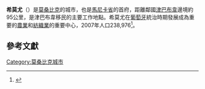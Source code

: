 {{Infobox settlement
|official_name          = 希莫尤
|other_name             = 
|native_name            = {{lang|pt|Chimoio}}
|nickname               = 
|motto                  = 
|image_skyline          = Chimoio by day.jpg
|imagesize              = 
|image_caption          = 希莫尤
|image_flag             = 
|flag_size              = 
|image_seal             = 
|seal_size              = 
|image_shield           = 
|shield_size            =
|image_blank_emblem     =
|blank_emblem_size      =
|image_map              = 
|mapsize                = 
|map_caption            = 在莫桑比克的位置
|pushpin_map            = Mozambique
|pushpin_label_position = 
|pushpin_mapsize        =200
|coordinates_region     = MZ
|subdivision_type       = 國家
|subdivision_name       = {{MOZ}}
|subdivision_type1      = 省
|subdivision_name1      = [[馬尼卡省|馬尼卡省]]
|subdivision_type2      = 
|subdivision_name2      = 
|government_type        =
|leader_title           = 
|leader_name            = 
|leader_title1          =  <!-- for places with, say, both a mayor and a city manager -->
|leader_name1           =
|established_title      =  
|established_date       =  
|established_title2     =  <!-- Incorporated (town) -->
|established_date2      = 
|established_title3     =  
|established_date3      = 
|unit_pref              = <!--Enter: Imperial, if Imperial (metric) is desired-->
|area_footnotes         = 
|area_total_km2             = 
|area_land_km2              = 
|area_water_km2             = 
|area_total_sq_mi        = 
|area_land_sq_mi         = 
|area_water_sq_mi        = 
|area_water_percent     = 
|area_urban_km2             = 
|area_urban_sq_mi        = 
|population_as_of       = 2007年
|population_footnotes   =
|population_note        = 
|settlement_type        = 城市
|population_total       = 238976
|population_density_km2     = 
|population_density_sq_mi = 
|population_urban       = 
|population_density_urban_km2 =
|population_density_urban_mi2 =
|timezone               = 
|utc_offset             = 
|timezone_DST           = 
|utc_offset_DST         = 
|latd= 19|latm= 07|lats=|latNS=S
|longd=33  |longm=27|longs= |longEW=E
|coordinates_display=inline,title
|elevation_footnotes    =  <!--for references: use <ref> </ref> tags-->
|elevation_m              = 
|elevation_ft           = 
|postal_code_type       =  <!-- enter ZIP code, Postcode, Post code, Postal code... -->
|postal_code            =
|area_code              = 
|website                = 
|footnotes              = 
}}

'''希莫尤'''（{{lang-pt|Chimoio}}）是[[莫桑比克|莫桑比克]]的城市，也是[[馬尼卡省|馬尼卡省]]的首府，距離鄰國[[津巴布韋|津巴布韋]]邊境約95公里，是津巴布韋移民的主要工作地點。希莫尤在[[葡萄牙|葡萄牙]]統治時期發展成為重要的[[農業|農業]]和[[紡織業|紡織業]]的重要中心，2007年人口238,976<ref name=wg>{{cite web |url=http://world-gazetteer.com/wg.php?x=&men=gcis&lng=en&des=wg&srt=npan&col=abcdefghinoq&msz=1500&geo=-153 |title=Mozambique: largest cities and towns and statistics of their population |accessdate=2008-06-18 |work=World Gazetteer |date= |archiveurl=https://www.webcitation.org/69XaMWVat?url=http://world-gazetteer.com/wg.php?x= |archivedate=2012-07-30 |deadurl=yes }}</ref>。

==參考文獻==
{{reflist}}

[[Category:莫桑比克城市|Category:莫桑比克城市]]